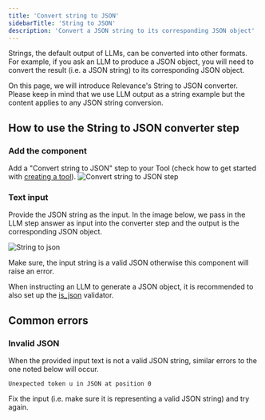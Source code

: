 ```yaml
---
title: 'Convert string to JSON'
sidebarTitle: 'String to JSON'
description: 'Convert a JSON string to its corresponding JSON object'
---
```


Strings, the default output of LLMs, can be converted into other formats. 
For example, if you ask an LLM to produce a JSON object, you will need to convert the result (i.e. a JSON string) to
its corresponding JSON object.

On this page, we will introduce Relevance's String to JSON converter. Please keep in mind that we use LLM output as a string example but
the content applies to any JSON string conversion.


## How to use the String to JSON converter step
### Add the component
Add a "Convert string to JSON" step to your Tool (check how to get started with 
[creating a tool](/build-custom-tools/tool-steps/getting-started)).
![Convert string to JSON step](/images/build-custom-tools/tool-step/convert-string-to-json-get-started.png)

### Text input
Provide the JSON string as the input. In the image below, we pass in the LLM step answer as input into the converter step and 
the output is the corresponding JSON object.

![String to json](/images/build-custom-tools/tool-step/convert-string-to-json-fields.png)

<Tip>
Make sure, the input string is a valid JSON otherwise this component will raise an error.

When instructing an LLM to generate a JSON object, it is recommended to also set up the 
[is_json](/build-custom-tools/tool-steps/llms/validators#is-json) validator. 
</Tip>

<Snippet file="components/tools/step-general.mdx" />

## Common errors
### Invalid JSON
When the provided input text is not a valid JSON string, similar errors to the one noted below will occur.

```
Unexpected token u in JSON at position 0
```

Fix the input (i.e. make sure it is representing a valid JSON string) and try again.
